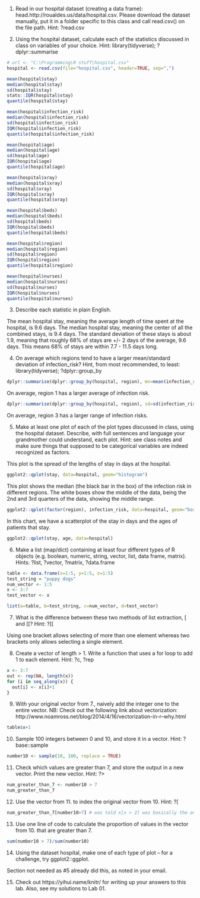 1. Read in our hospital dataset (creating a data frame):
head.http://roualdes.us/data/hospital.csv.  Please download the dataset
manually, put it in a folder specific to this class and call
read.csv() on the file path.  Hint: ?read.csv

2. Using the hospital dataset, calculate each of the statistics
discussed in class on variables of your choice.
Hint: library(tidyverse); ?dplyr::summarise

```{r}
# url <- "C:\Programming\R stuff\hospital.csv"
hospital <- read.csv(file="hospital.csv", header=TRUE, sep=",")

mean(hospital$stay)
median(hospital$stay)
sd(hospital$stay)
stats::IQR(hospital$stay)
quantile(hospital$stay)

mean(hospital$infection_risk)
median(hospital$infection_risk)
sd(hospital$infection_risk)
IQR(hospital$infection_risk)
quantile(hospital$infection_risk)

mean(hospital$age)
median(hospital$age)
sd(hospital$age)
IQR(hospital$age)
quantile(hospital$age)

mean(hospital$xray)
median(hospital$xray)
sd(hospital$xray)
IQR(hospital$xray)
quantile(hospital$xray)

mean(hospital$beds)
median(hospital$beds)
sd(hospital$beds)
IQR(hospital$beds)
quantile(hospital$beds)

mean(hospital$region)
median(hospital$region)
sd(hospital$region)
IQR(hospital$region)
quantile(hospital$region)

mean(hospital$nurses)
median(hospital$nurses)
sd(hospital$nurses)
IQR(hospital$nurses)
quantile(hospital$nurses)
```

3. Describe each statistic in plain English.

The mean hospital stay, meaning the average length of time spent at the hospital, is 9.6 days.
The median hospital stay, meaning the center of all the combined stays, is 9.4 days.
The standard deviation of these stays is about 1.9, meaning that roughly 68% of stays are +/- 2 days of the average, 9.6 days. This means 68% of stays are within 7.7 - 11.5 days long.


4. On average which regions tend to have a larger mean/standard
deviation of infection_risk?
Hint, from most recommended, to least:
library(tidyverse); ?dplyr::group_by

```{r}
dplyr::summarise(dplyr::group_by(hospital, region), mn=mean(infection_risk))
```
On average, region 1 has a larger average of infection risk.
```{r}
dplyr::summarise(dplyr::group_by(hospital, region), sd=sd(infection_risk))
```
On average, region 3 has a larger range of infection risks.

5. Make at least one plot of each of the plot types discussed in
class, using the hospital dataset.  Describe, with full sentences
and language your grandmother could understand, each plot.
Hint: see class notes and make sure things that supposed to be
categorical variables are indeed recognized as factors.


This plot is the spread of the lengths of stay in days at the hospital.

```{r}
ggplot2::qplot(stay, data=hospital, geom="histogram")
```

This plot shows the median (the black bar in the box) of the infection risk in different regions. The white boxes show the middle of the data, being the 2nd and 3rd quarters of the data, showing the middle range.

```{r}
ggplot2::qplot(factor(region), infection_risk, data=hospital, geom="boxplot")
```

In this chart, we have a scatterplot of the stay in days and the ages of patients that stay.

```{r}
ggplot2::qplot(stay, age, data=hospital)
```

6. Make a list (map/dict) containing at least four different types
of R objects (e.g. boolean, numeric, string, vector, list, data
frame, matrix).
Hints: ?list, ?vector, ?matrix, ?data.frame

```{r}
table <- data.frame(x=1:5, y=1:5, z=1:5)
test_string = "puppy dogs"
num_vector <- 1:5
x <- 3:7
test_vector <- x

list(a=table, b=test_string, c=num_vector, d=test_vector)
```


7. What is the difference between these two methods of list
extraction, [ and [[?
Hint: ?[[

Using one bracket allows selecting of more than one element whereas two brackets only allows selecting a single element.


8. Create a vector of length > 1.  Write a function that uses a for
loop to add 1 to each element.
Hint: ?c, ?rep

```{r}
x <- 3:7
out <- rep(NA, length(x))
for (i in seq_along(x)) {
  out[i] <- x[i]+1
}
```

9. With your original vector from 7., naively add the integer one
to the entire vector.
NB: Check out the following link about vectorization:
http://www.noamross.net/blog/2014/4/16/vectorization-in-r--why.html

```{r}
table$x+1
```


10. Sample 100 integers between 0 and 10, and store it in
a vector.
Hint: ?base::sample

```{r}
number10 <- sample(10, 100, replace = TRUE)
```

11. Check which values are greater than 7, and store the
output in a new vector.  Print the new vector.
Hint: ?>

```{r}
num_greater_than_7 <- number10 > 7
num_greater_than_7
```

12. Use the vector from 11. to index the original vector from 10.
Hint: ?[

```{r}
num_greater_than_7[number10>7] # was told x[x > 2] was basically the answer
```

13. Use one line of code to calculate the proportion of values in
the vector from 10. that are greater than 7.

```{r}
sum(number10 > 7)/sum(number10)
```


14. Using the dataset hospital, make one of each type of plot --
for a challenge, try ggplot2::ggplot.

Section not needed as #5 already did this, as noted in your email.


15. Check out https://yihui.name/knitr/ for writing up your answers
to this lab.  Also, see my solutions to Lab 01.
